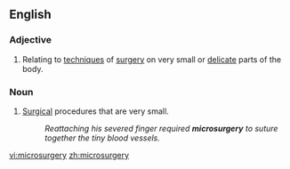 ==English==
{{wikipedia}}
===Adjective===
{{en-adj|-}}

#Relating to [[technique]]s of [[surgery]] on very small or [[delicate]] parts of the body.

===Noun===
{{en-noun|pl=microsurgeries}}

#[[surgery|Surgical]] procedures that are very small.
#:''Reattaching his severed finger required '''microsurgery''' to suture together the tiny blood vessels.''

[[vi:microsurgery]]
[[zh:microsurgery]]